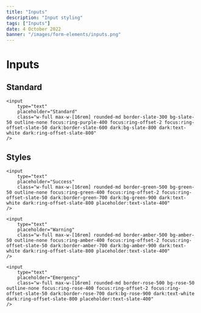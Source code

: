 ```yaml
---
title: "Inputs"
description: "Input styling"
tags: ["Inputs"]
date: 4 October 2022
banner: "/images/form-elements/inputs.png"
---
```


# Inputs

## Standard

```html-preview
<input
    type="text"
    placeholder="Standard"
    class="w-full max-w-[16rem] rounded-md border-slate-300 bg-slate-50 outline-none focus:ring-purple-400 focus:ring-offset-2 focus:ring-offset-slate-50 dark:border-slate-600 dark:bg-slate-800 dark:text-white dark:ring-offset-slate-800"
/>
```

## Styles

```html-preview
<input
    type="text"
    placeholder="Success"
    class="w-full max-w-[16rem] rounded-md border-green-500 bg-green-50 outline-none focus:ring-green-400 focus:ring-offset-2 focus:ring-offset-slate-50 dark:border-green-700 dark:bg-green-900 dark:text-white dark:ring-offset-slate-800 placeholder:text-slate-400"
/>

<input
    type="text"
    placeholder="Warning"
    class="w-full max-w-[16rem] rounded-md border-amber-500 bg-amber-50 outline-none focus:ring-amber-400 focus:ring-offset-2 focus:ring-offset-slate-50 dark:border-amber-700 dark:bg-amber-900 dark:text-white dark:ring-offset-slate-800 placeholder:text-slate-400"
/>

<input
    type="text"
    placeholder="Emergency"
    class="w-full max-w-[16rem] rounded-md border-rose-500 bg-rose-50 outline-none focus:ring-rose-400 focus:ring-offset-2 focus:ring-offset-slate-50 dark:border-rose-700 dark:bg-rose-900 dark:text-white dark:ring-offset-slate-800 placeholder:text-slate-400"
/>
```

